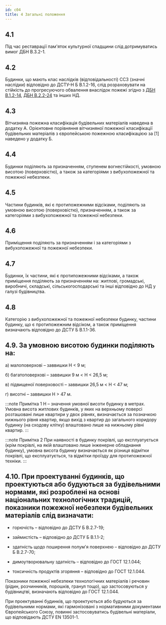 ```yaml
---
id: c04
title: 4 Загальні положення
---
```


## 4.1
Під час реставрації пам'яток культурної спадщини слід дотримуватись вимог ДБН В.3.2-1.
    
## 4.2
Будинки, що мають клас наслідків (відповідальності) СС3 (значні наслідки) відповідно до ДСТУ-Н Б В.1.2-16, слід розраховувати на стійкість до прогресуючого обвалення внаслідок пожежі згідно з [ДБН В.1.2-14](https://www.minregion.gov.ua/wp-content/uploads/2018/10/V1214-2018.pdf), [ДБН В.2.2-24](https://www.minregion.gov.ua/wp-content/uploads/2019/10/V2241-2019.pdf) та інших НД.
    
## 4.3
Вітчизняна пожежна класифікація будівельних матеріалів наведена в додатку А. Орієнтовне порівняння вітчизняної пожежної класифікації будівельних матеріалів з європейською пожежною класифікацією за \[1\] наведено у додатку Б.
    
## 4.4
Будинки поділяють за призначенням, ступенем вогнестійкості, умовною висотою (поверховістю), а також за категоріями з вибухопожежної та пожежної небезпеки.
    
## 4.5
Частини будинків, які є протипожежними відсіками, поділяють за умовною висотою (поверховістю), призначенням, а також за категоріями з вибухопожежної та пожежної небезпеки.
    
## 4.6
Приміщення поділяють за призначенням і за категоріями з вибухопожежної та пожежної небезпеки.
    
## 4.7
Будинки, їх частини, які є протипожежними відсіками, а також приміщення поділяють за призначенням на: житлові, громадські, виробничі, складські, сільськогосподарські та інші відповідно до НД у галузі будівництва.
    
## 4.8
Категорію з вибухопожежної та пожежної небезпеки будинку, частини будинку, що є протипожежним відсіком, а також приміщення визначають відповідно до ДСТУ Б В.1.1-36.   
    
## 4.9. За умовною висотою будинки поділяють на:
    
а) малоповерхові – заввишки Н <  9 м;

б) багатоповерхові – заввишки 9 м < Н <  26,5 м;

в) підвищеної поверховості – заввишки 26,5 м < Н <  47 м; 

г) висотні – заввишки Н > 47 м.

:::note Примітка 1
Н – значення умовної висоти будинку в метрах. Умовна висота житлових будинків, у яких на верхньому поверсі розташовані лише квартири у двох рівнях, визначається за позначкою нижнього рівня квартир, якщо вихід з квартир до загального коридору будинку (на сходову клітку) влаштовано лише на нижньому рівні квартир.
:::

:::note Примітка 2
При наявності в будинку покрівлі, що експлуатується (крім покрівлі, на якій влаштовано лише інженерне обладнання будинку), умовна висота будинку визначається як різниця відмітки покрівлі, що експлуатується, та відмітки проїзду для протипожежної техніки.
:::

## 4.10. При проектуванні будинків, що проектуються або будуються за будівельними нормами, які розроблені на основі національних технологічних традицій, показники пожежної небезпеки будiвельних матеріалів слід визначати:
    
*   горючість – відповідно до ДСТУ Б В.2.7-19;

*   займистість – відповідно до ДСТУ Б В.1.1-2;

*   здатність щодо поширення полум'я поверхнею – відповідно до ДСТУ Б В.2.7-70;

*   димоутворювальну здатність – відповідно до ГОСТ 12.1.044;

*   токсичність продуктів згоряння – відповідно до ГОСТ 12.1.044.

Показники пожежної небезпеки технологічних матеріалів і речовин (рідин, розчинників, порошків, гранул тощо), що застосовуються у будівництві, визначають відповідно до ГОСТ 12.1.044.

При проектуванні будинків, що проектуються або будуються за будівельними нормами, які гармонізовані з нормативними документами Європейського Союзу, повинні застосовуватись будiвельні матеріали, що відповідають ДСТУ EN 13501-1.
        
